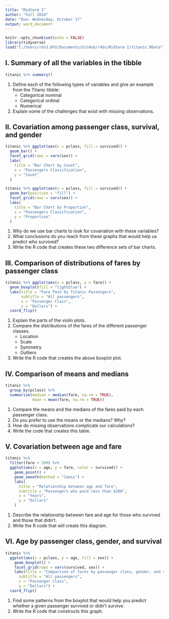 ```yaml
---
title: "Midterm I"
author: "Fall 2018"
date: "Due: Wednesday, October 17" 
output: word_document
---
```


```r
knitr::opts_chunk$set(echo = FALSE)
library(tidyverse)
load("C:/Users/rdn3.BYU/Documents/GitHub/r4ds/Midterm I/titanic.RData")
```

## I. Summary of all the variables in the tibble  
  
```r
titanic %>% summary()
```
1.  Define each of the following types of variables and give an example from the Titanic tibble:  
    + Categorical nominal
    + Categorical ordinal
    + Numerical  
2.  Explain some of the challenges that exist with missing observations.  

## II.  Covariation among passenger class, survival, and gender

```r
titanic %>% ggplot(aes(x = pclass, fill = survived)) +
  geom_bar() +
  facet_grid(rows = vars(sex)) +
  labs(
    title = "Bar Chart by Count",
    x = "Passengers Classification",
    y = "Count"
  )
```  

```r
titanic %>% ggplot(aes(x = pclass, fill = survived)) +
  geom_bar(position = "fill") +
  facet_grid(rows = vars(sex)) +
  labs(
    title = "Bar Chart by Proportion",
    x = "Passengers Classification",
    y = "Proportion"
  )
```

1.  Why do we use bar charts to look for covariation with these variables?
2.  What conclusions do you reach from these graphs that would help us predict who survived?
3.  Write the R code that creates these two difference sets of bar charts.

 
## III. Comparison of distributions of fares by passenger class

```r
titanic %>% ggplot(aes(x = pclass, y = fare)) +
  geom_boxplot(fill = "lightblue") +
  labs(title = "Fare Paid by Titanic Passengers",
       subtitle = "All passengers",
       x = "Passenger Class",
       y = "Dollars") +
  coord_flip()
```  

1. Explain the parts of the violin plots. 
2. Compare the distributions of the fares of the different passenger classes.
    + Location
    + Scale
    + Symmetry
    + Outliers
3.  Write the R code that creates the above boxplot plot.

##  IV. Comparison of means and medians   


```r
titanic %>%
  group_by(pclass) %>% 
  summarise(median = median(fare, na.rm = TRUE),
            mean = mean(fare, na.rm = TRUE))
```  
1.  Compare the means and the medians of the fares paid by each passenger class.
2.  Do you prefer to use the means or the medians? Why?
3.  How do missing observations complicate our calculations?
4.  Write the code that creates this table.


## V.  Covariation between age and fare

```r
titanic %>%
  filter(fare < 200) %>% 
  ggplot(aes(x = age, y = fare, color = survived)) +
    geom_point() +
    geom_smooth(method = "loess") +
    labs(
      title = "Relationship between age and fare",
      subtitle = "Passengers who paid less than $200",
      x = "Years",
      y = "Dollars"
    )
```  

1.  Describe the relationship between fare and age for those who survived and those that didn't.
2.  Write the R code that will create this diagram.  

## VI. Age by passenger class, gender, and survival  

```r
titanic %>%
  ggplot(aes(x = pclass, y = age, fill = sex)) +
    geom_boxplot() +
    facet_grid(rows = vars(survived, sex)) +
    labs(title = "Comparison of fares by passenger class, gender, and survival",
      subtitle = "All passengers",
      x = "Passenger Class",
      y = "Dollars") +
  coord_flip()
```  

1.  Find some patterns from the boxplot that would help you predict whether a given passenger survived or didn't survive.  
2.  Write the R code that constructs this graph.  



